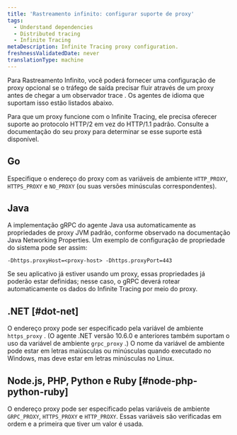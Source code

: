 ```yaml
---
title: 'Rastreamento infinito: configurar suporte de proxy'
tags:
  - Understand dependencies
  - Distributed tracing
  - Infinite Tracing
metaDescription: Infinite Tracing proxy configuration.
freshnessValidatedDate: never
translationType: machine
---
```


Para Rastreamento Infinito, você poderá fornecer uma configuração de proxy opcional se o tráfego de saída precisar fluir através de um proxy antes de chegar a um observador trace . Os agentes de idioma que suportam isso estão listados abaixo.

<Callout variant="important">
  Para que um proxy funcione com o Infinite Tracing, ele precisa oferecer suporte ao protocolo HTTP/2 em vez do HTTP/1.1 padrão. Consulte a documentação do seu proxy para determinar se esse suporte está disponível.
</Callout>

## Go

Especifique o endereço do proxy com as variáveis de ambiente `HTTP_PROXY`, `HTTPS_PROXY` e `NO_PROXY` (ou suas versões minúsculas correspondentes).

## Java

A implementação gRPC do agente Java usa automaticamente as propriedades de proxy JVM padrão, conforme observado na documentação Java Networking Properties. Um exemplo de configuração de propriedade do sistema pode ser assim:

```
-Dhttps.proxyHost=<proxy-host> -Dhttps.proxyPort=443
```

Se seu aplicativo já estiver usando um proxy, essas propriedades já poderão estar definidas; nesse caso, o gRPC deverá rotear automaticamente os dados do Infinite Tracing por meio do proxy.

## .NET [#dot-net]

O endereço proxy pode ser especificado pela variável de ambiente `https_proxy` . (O agente .NET versão 10.6.0 e anteriores também suportam o uso da variável de ambiente `grpc_proxy` .) O nome da variável de ambiente pode estar em letras maiúsculas ou minúsculas quando executado no Windows, mas deve estar em letras minúsculas no Linux.

## Node.js, PHP, Python e Ruby [#node-php-python-ruby]

O endereço proxy pode ser especificado pelas variáveis de ambiente `GRPC_PROXY`, `HTTPS_PROXY` e `HTTP_PROXY`. Essas variáveis são verificadas em ordem e a primeira que tiver um valor é usada.
